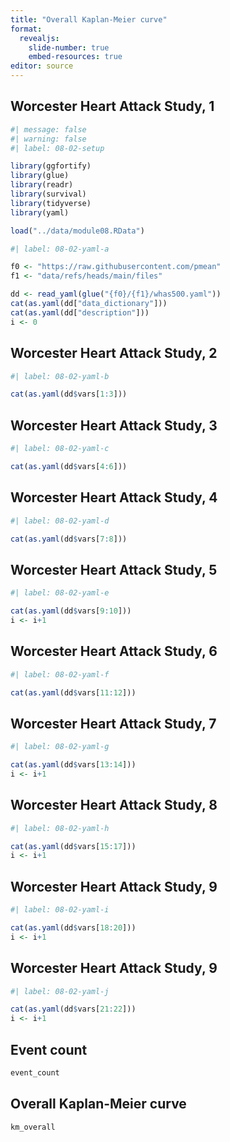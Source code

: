 ```yaml
---
title: "Overall Kaplan-Meier curve"
format: 
  revealjs:
    slide-number: true
    embed-resources: true
editor: source
---
```


## Worcester Heart Attack Study, 1

```r
#| message: false
#| warning: false
#| label: 08-02-setup

library(ggfortify)
library(glue)
library(readr)
library(survival)
library(tidyverse)
library(yaml)

load("../data/module08.RData")
```

```r
#| label: 08-02-yaml-a

f0 <- "https://raw.githubusercontent.com/pmean"
f1 <- "data/refs/heads/main/files"

dd <- read_yaml(glue("{f0}/{f1}/whas500.yaml"))
cat(as.yaml(dd["data_dictionary"]))
cat(as.yaml(dd["description"]))
i <- 0
```

::: notes

:::

## Worcester Heart Attack Study, 2

```r
#| label: 08-02-yaml-b

cat(as.yaml(dd$vars[1:3]))
```

::: notes

:::

## Worcester Heart Attack Study, 3

```r
#| label: 08-02-yaml-c

cat(as.yaml(dd$vars[4:6]))
```

::: notes

:::

## Worcester Heart Attack Study, 4

```r
#| label: 08-02-yaml-d

cat(as.yaml(dd$vars[7:8]))
```

::: notes

:::

## Worcester Heart Attack Study, 5

```r
#| label: 08-02-yaml-e

cat(as.yaml(dd$vars[9:10]))
i <- i+1
```

::: notes

:::

## Worcester Heart Attack Study, 6

```r
#| label: 08-02-yaml-f

cat(as.yaml(dd$vars[11:12]))
```

::: notes

:::

## Worcester Heart Attack Study, 7

```r
#| label: 08-02-yaml-g

cat(as.yaml(dd$vars[13:14]))
i <- i+1
```

::: notes

:::

## Worcester Heart Attack Study, 8

```r
#| label: 08-02-yaml-h

cat(as.yaml(dd$vars[15:17]))
i <- i+1
```

::: notes

:::

## Worcester Heart Attack Study, 9

```r
#| label: 08-02-yaml-i

cat(as.yaml(dd$vars[18:20]))
i <- i+1
```

## Worcester Heart Attack Study, 9

```r
#| label: 08-02-yaml-j

cat(as.yaml(dd$vars[21:22]))
i <- i+1
```

::: notes

:::

## Event count

```r
event_count
```

::: notes

:::

## Overall Kaplan-Meier curve

```r
km_overall
```


